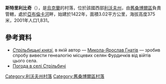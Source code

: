 {{coord|49|27|9|N|22|57|30|E|scale:100000|display=title}}

'''斯特里利比奇'''（{{lang-uk|Стрільбичі}}），是[[烏克蘭|烏克蘭]]的村落，位於該國西部[[利沃夫州|利沃夫州]]，由[[舊桑博爾區|舊桑博爾區]]負責管轄，處於[[亞布倫卡河_(德涅斯特河支流)|亞布倫卡河]]畔，始建於1422年，面積3.02平方公里，海拔高度375米，2001年人口1,831。

==參考資料==
* [http://www.eastview.com/russian/books/product.asp?sku=5089381B&f_locale=_CYR&Nykolovych/IAroslav/L%27viv/Ukraine/Ukrainian/ ''Стрільбицькі князі'']{{Dead link|date=2019年6月 |bot=InternetArchiveBot |fix-attempted=yes }}, в якій автор — [[Гнатів_Микола-Ярослав_Миколайович|Микола-Ярослав Гнатів]] — зробив спробу вивести генеалогію місцевих селян Фурдичків від війтів цього села.
* [http://weather.in.ua/ua/l'vovskaja/25379 Погода в селі Стрільбичі]{{Wayback|url=http://weather.in.ua/ua/l%27vovskaja/25379 |date=20160305075234 }}

{{DEFAULTSORT:Стрільбичі}}
[[Category:利沃夫州村落|Category:利沃夫州村落]]
[[Category:舊桑博爾區村落|Category:舊桑博爾區村落]]


{{Lviv-geo-stub}}